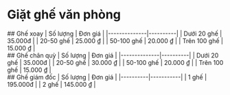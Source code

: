 # Giặt ghế văn phòng

<div className="flex flex-wrap gap-12">
  <div>
    ## Ghế xoay
    | Số lượng     | Đơn giá  |
    |--------------|----------|
    | Dưới 20 ghế  | 35.000đ  |
    | 20-50 ghế    | 25.000 ₫ |
    | 50-100 ghế   | 20.000 ₫ |
    | Trên 100 ghế | 15.000 ₫ |
  </div>

  <div>
    ## Ghế chân quỳ
    | Số lượng     | Đơn giá  |
    |--------------|----------|
    | Dưới 20 ghế  | 35.000đ  |
    | 20-50 ghế    | 30.000 ₫ |
    | 50-100 ghế   | 20.000 ₫ |
    | Trên 100 ghế | 15.000 ₫ |
  </div>

  <div>
    ## Ghế giám đốc
    | Số lượng | Đơn giá   |
    |----------|-----------|
    | 1 ghế    | 195.000đ  |
    | 2 ghế    | 145.000 ₫ |
  </div>
</div>
